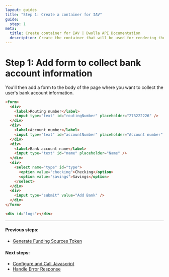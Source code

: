 ```yaml
---
layout: guides
title: "Step 1: Create a container for IAV"
guide:
  step: 1
meta:
  title: Create container for IAV | Dwolla API Documentation
  description: Create the container that will be used for rendering the iframe for Dwolla.js and IAV.
---
```


# Step 1: Add form to collect bank account information

You'll then add a form to the body of the page where you want to collect the user's bank account information.

```html
<form>
  <div>
    <label>Routing number</label>
    <input type="text" id="routingNumber" placeholder="273222226" />
  </div>
  <div>
    <label>Account number</label>
    <input type="text" id="accountNumber" placeholder="Account number" />
  </div>
  <div>
    <label>Bank account name</label>
    <input type="text" id="name" placeholder="Name" />
  </div>
  <div>
    <select name="type" id="type">
      <option value="checking">Checking</option>
      <option value="savings">Savings</option>
    </select>
  </div>
  <div>
    <input type="submit" value="Add Bank" />
  </div>
</form>

<div id="logs"></div>
```

---

#### Previous steps:

- [Generate Funding Sources Token](https://developers.dwolla.com/guides/funding-sources/dwolla-js/create-funding-sources-token)

#### Next steps:

- [Configure and Call Javascript](https://developers.dwolla.com/guides/funding-sources/dwolla-js/configure)
- [Handle Error Response](https://developers.dwolla.com/guides/funding-sources/dwolla-js/handle-errors)
